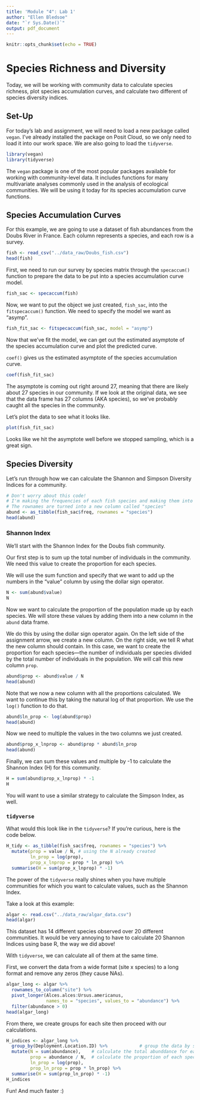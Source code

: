 ```yaml
---
title: 'Module "4": Lab 1'
author: "Ellen Bledsoe"
date: "`r Sys.Date()`"
output: pdf_document
---
```


```r
knitr::opts_chunk$set(echo = TRUE)
```

# Species Richness and Diversity

Today, we will be working with community data to calculate species richness, plot species accumulation curves, and calculate two different of species diversity indices.

## Set-Up

For today's lab and assignment, we will need to load a new package called `vegan`. I've already installed the package on Posit Cloud, so we only need to load it into our work space. We are also going to load the `tidyverse`.

```r
library(vegan)
library(tidyverse)
```

The `vegan` package is one of the most popular packages available for working with community-level data. It includes functions for many multivariate analyses commonly used in the analysis of ecological communities. We will be using it today for its species accumulation curve functions.

## Species Accumulation Curves

For this example, we are going to use a dataset of fish abundances from the Doubs River in France. Each column represents a species, and each row is a survey.

```r
fish <- read_csv("../data_raw/Doubs_fish.csv")
head(fish)
```

First, we need to run our survey by species matrix through the `specaccum()` function to prepare the data to be put into a species accumulation curve model.

```r
fish_sac <- specaccum(fish)
```

Now, we want to put the object we just created, `fish_sac`, into the `fitspecaccum()` function. We need to specify the model we want as "asymp".

```r
fish_fit_sac <- fitspecaccum(fish_sac, model = "asymp")
```

Now that we've fit the model, we can get out the estimated asymptote of the species accumulation curve and plot the predicted curve.

`coef()` gives us the estimated asymptote of the species accumulation curve.

```r
coef(fish_fit_sac)
```

The asymptote is coming out right around 27, meaning that there are likely about 27 species in our community. If we look at the original data, we see that the data frame has 27 columns (AKA species), so we've probably caught all the species in the community.

Let's plot the data to see what it looks like.

```r
plot(fish_fit_sac)
```

Looks like we hit the asymptote well before we stopped sampling, which is a great sign.

## Species Diversity

Let's run through how we can calculate the Shannon and Simpson Diversity Indices for a community.

```r
# Don't worry about this code! 
# I'm making the frequencies of each fish species and making them into a dataframe
# The rownames are turned into a new column called "species"
abund <- as_tibble(fish_sac$freq, rownames = "species")
head(abund)
```

### Shannon Index

We'll start with the Shannon Index for the Doubs fish community.

Our first step is to sum up the total number of individuals in the community. We need this value to create the proportion for each species.

We will use the sum function and specify that we want to add up the numbers in the "value" column by using the dollar sign operator.

```r
N <- sum(abund$value)
N
```

Now we want to calculate the proportion of the population made up by each species. We will store these values by adding them into a new column in the `abund` data frame.

We do this by using the dollar sign operator again. On the left side of the assignment arrow, we create a new column. On the right side, we tell R what the new column should contain. In this case, we want to create the proportion for each species---the number of individuals per species divided by the total number of individuals in the population. We will call this new column `prop`.

```r
abund$prop <- abund$value / N
head(abund)
```

Note that we now a new column with all the proportions calculated. We want to continue this by taking the natural log of that proportion. We use the `log()` function to do that.

```r
abund$ln_prop <- log(abund$prop)
head(abund)
```

Now we need to multiple the values in the two columns we just created.

```r
abund$prop_x_lnprop <- abund$prop * abund$ln_prop
head(abund)
```

Finally, we can sum these values and multiple by -1 to calculate the Shannon Index (H) for this community.

```r
H = sum(abund$prop_x_lnprop) * -1
H
```

You will want to use a similar strategy to calculate the Simpson Index, as well.

### `tidyverse`

What would this look like in the `tidyverse`? If you're curious, here is the code below.

```r
H_tidy <- as_tibble(fish_sac$freq, rownames = "species") %>% 
  mutate(prop = value / N, # using the N already created
         ln_prop = log(prop),
         prop_x_lnprop = prop * ln_prop) %>% 
  summarise(H = sum(prop_x_lnprop) * -1)
```

The power of the `tidyverse` really shines when you have multiple communities for which you want to calculate values, such as the Shannon Index.

Take a look at this example:

```r
algar <- read.csv("../data_raw/algar_data.csv")
head(algar)
```

This dataset has 14 different species observed over 20 different communities. It would be very annoying to have to calculate 20 Shannon Indices using base R, the way we did above!

With `tidyverse`, we can calculate all of them at the same time.

First, we convert the data from a wide format (site x species) to a long format and remove any zeros (they cause NAs).

```r
algar_long <- algar %>% 
  rownames_to_column("site") %>% 
  pivot_longer(Alces.alces:Ursus.americanus,
               names_to = "species", values_to = "abundance") %>% 
  filter(abundance > 0)
head(algar_long)
```

From there, we create groups for each site then proceed with our calculations.

```r
H_indices <- algar_long %>% 
  group_by(Deployment.Location.ID) %>%            # group the data by site
  mutate(N = sum(abundance),    # calculate the total abunddance for each site
         prop = abundance / N,  # calculate the proportion of each species per site
         ln_prop = log(prop),
         prop_ln_prop = prop * ln_prop) %>% 
  summarise(H = sum(prop_ln_prop) * -1)
H_indices
```

Fun! And much faster :)
